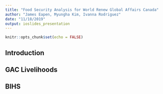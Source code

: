 ```yaml
---
title: "Food Security Analysis for World Renew Global Affairs Canada"
author: "James Eapen, Myungha Kim, Ivanna Rodriguez"
date: "11/18/2019"
output: ioslides_presentation
---
```


```r
knitr::opts_chunk$set(echo = FALSE)
```

## Introduction 

## GAC Livelihoods

## BIHS


